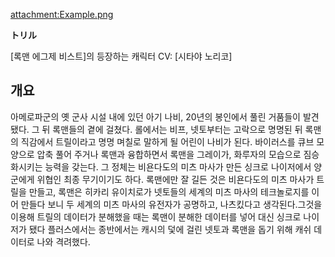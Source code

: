 attachment:Example.png

'''トリル'''

[록맨 에그제 비스트]의 등장하는 캐릭터 CV: [시타야 노리코]

== 개요 ==
아메로파군의 옛 군사 시설 내에 있던 아기 나비, 20년의 봉인에서 풀린 거품들이 발견됐다. 그 뒤 록맨들의 곁에 걸쳤다. 롤에서는 비프, 넷토부터는 고락으로 명명된 뒤 록맨의 직감에서 트릴이라고 명명 며칠로 말하게 될 어린이 나비가 된다. 바이러스를 큐브 모양으로 압축 풀어 주거나 록맨과 융합하면서 록맨을 그레이가, 화루자의 모습으로 짐승화시키는 능력을 갖는다. 그 정체는 비욘다도의 미츠 마사가 만든 싱크로 나이저에서 양군에게 위협인 최종 무기이기도 하다. 록맨에만 잘 길든 것은 비욘다도의 미츠 마사가 트릴을 만들고, 록맨은 히카리 유이치로가 넷토들의 세계의 미츠 마사의 테크놀로지를 이어 만들다 보니 두 세계의 미츠 마사의 유전자가 공명하고, 나츠킸다고 생각된다.그것을 이용해 트릴의 데이터가 분해했을 때는 록맨이 분해한 데이터를 넣어 대신 싱크로 나이저가 됐다 플러스에서는 종반에서는 캐시의 덫에 걸린 넷토과 록맨을 돕기 위해 캐쉬 데이터로 나와 격려했다.
